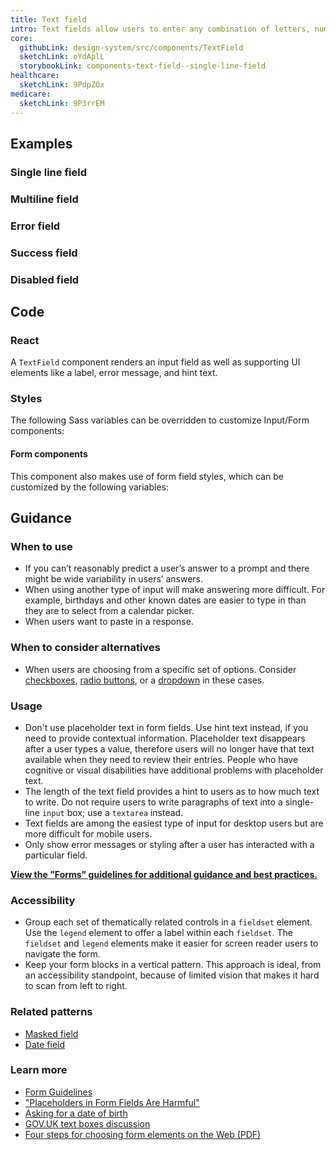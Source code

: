 ```yaml
---
title: Text field
intro: Text fields allow users to enter any combination of letters, numbers, or symbols of their choosing (unless otherwise restricted). Text fields can span single or multiple lines.
core:
  githubLink: design-system/src/components/TextField
  sketchLink: oYdAplL
  storybookLink: components-text-field--single-line-field
healthcare:
  sketchLink: 9PdpZOx
medicare:
  sketchLink: 9P3rrEM
---
```



## Examples

### Single line field

<StorybookExample
  componentName="single text field"
  storyId="components-text-field--single-line-field"
/>

### Multiline field

<StorybookExample
  componentName="multi text field"
  storyId="components-text-field--multiline-field"
/>

### Error field

<StorybookExample componentName="error field" storyId="components-text-field--error-field" />

### Success field

<StorybookExample
  componentName="success text field"
  storyId="components-text-field--success-field"
/>

### Disabled field

<StorybookExample componentName="disabled field" storyId="components-text-field--disabled-field" />

## Code

### React

A `TextField` component renders an input field as well as supporting UI elements like a label, error message, and hint text.

<PropTable componentName="TextField" />

### Styles

The following Sass variables can be overridden to customize Input/Form components:

<ComponentThemeOptions
  componentname="text-input"
/>

#### Form components

This component also makes use of form field styles, which can be customized by the following variables:

<ComponentThemeOptions
  componentname="form"
/>

## Guidance

### When to use

- If you can’t reasonably predict a user’s answer to a prompt and there might be wide variability in users’ answers.
- When using another type of input will make answering more difficult. For example, birthdays and other known dates are easier to type in than they are to select from a calendar picker.
- When users want to paste in a response.

### When to consider alternatives

- When users are choosing from a specific set of options. Consider [checkboxes](/components/checkbox), [radio buttons](/components/radio/), or a [dropdown](/components/dropdown/) in these cases.

### Usage

- Don't use placeholder text in form fields. Use hint text instead, if you need to provide contextual information. Placeholder text disappears after a user types a value, therefore users will no longer have that text available when they need to review their entries. People who have cognitive or visual disabilities have additional problems with placeholder text.
- The length of the text field provides a hint to users as to how much text to write. Do not require users to write paragraphs of text into a single-line `input` box; use a `textarea` instead.
- Text fields are among the easiest type of input for desktop users but are more difficult for mobile users.
- Only show error messages or styling after a user has interacted with a particular field.

**[View the "Forms" guidelines for additional guidance and best practices.](/patterns/forms/)**

### Accessibility

- Group each set of thematically related controls in a `fieldset` element. Use the `legend` element to offer a label within each `fieldset`. The `fieldset` and `legend` elements make it easier for screen reader users to navigate the form.
- Keep your form blocks in a vertical pattern. This approach is ideal, from an accessibility standpoint, because of limited vision that makes it hard to scan from left to right.

### Related patterns

- [Masked field](/components/masked-field/)
- [Date field](/components/date-field/)

### Learn more

- [Form Guidelines](/patterns/forms/)
- ["Placeholders in Form Fields Are Harmful"](https://www.nngroup.com/articles/form-design-placeholders/)
- [Asking for a date of birth](https://designnotes.blog.gov.uk/2013/12/05/asking-for-a-date-of-birth/)
- [GOV.UK text boxes discussion](https://paper.dropbox.com/doc/Text-boxes-8NLlgz9tjR8OzTz2N9wE3)
- [Four steps for choosing form elements on the Web (PDF)](http://www.formsthatwork.com/files/Articles/dropdown.pdf)
